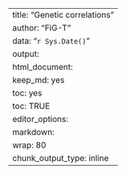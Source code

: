 ---
title: "Genetic correlations"
author: "FiG-T"
data: "`r Sys.Date()`"
output: 
  html_document: 
    keep_md: yes
    toc: yes
toc: TRUE
editor_options:
  markdown:
    wrap: 80
  chunk_output_type: inline
---